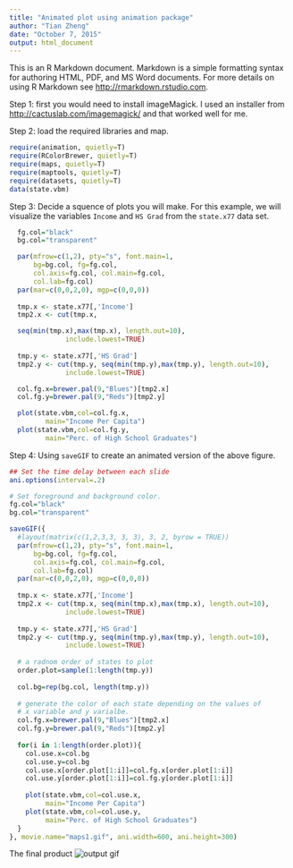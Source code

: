 ```yaml
---
title: "Animated plot using animation package"
author: "Tian Zheng"
date: "October 7, 2015"
output: html_document
---
```

This is an R Markdown document. Markdown is a simple formatting syntax for authoring HTML, PDF, and MS Word documents. For more details on using R Markdown see <http://rmarkdown.rstudio.com>.

Step 1: first you would need to install imageMagick. I used an installer from <http://cactuslab.com/imagemagick/> and that worked well for me. 

Step 2: load the required libraries and map.
```r
require(animation, quietly=T)
require(RColorBrewer, quietly=T)
require(maps, quietly=T)
require(maptools, quietly=T)
require(datasets, quietly=T)
data(state.vbm)
```

Step 3: Decide a squence of plots you will make. For this example, we will visualize the variables `Income` and `HS Grad` from the `state.x77` data set. 

```r
  fg.col="black"
  bg.col="transparent"

  par(mfrow=c(1,2), pty="s", font.main=1, 
      bg=bg.col, fg=fg.col, 
      col.axis=fg.col, col.main=fg.col, 
      col.lab=fg.col)
  par(mar=c(0,0,2,0), mgp=c(0,0,0))
  
  tmp.x <- state.x77[,'Income']
  tmp2.x <- cut(tmp.x, 

  seq(min(tmp.x),max(tmp.x), length.out=10),
              include.lowest=TRUE)
  
  tmp.y <- state.x77[,'HS Grad']
  tmp2.y <- cut(tmp.y, seq(min(tmp.y),max(tmp.y), length.out=10),
              include.lowest=TRUE)

  col.fg.x=brewer.pal(9,"Blues")[tmp2.x]
  col.fg.y=brewer.pal(9,"Reds")[tmp2.y]

  plot(state.vbm,col=col.fg.x, 
         main="Income Per Capita")
  plot(state.vbm,col=col.fg.y, 
         main="Perc. of High School Graduates")
```

Step 4: Using `saveGIF` to create an animated version of the above figure. 

```r
## Set the time delay between each slide
ani.options(interval=.2)

# Set foreground and background color. 
fg.col="black"
bg.col="transparent"

saveGIF({
  #layout(matrix(c(1,2,3,3, 3, 3), 3, 2, byrow = TRUE))
  par(mfrow=c(1,2), pty="s", font.main=1, 
      bg=bg.col, fg=fg.col, 
      col.axis=fg.col, col.main=fg.col, 
      col.lab=fg.col)
  par(mar=c(0,0,2,0), mgp=c(0,0,0))
  
  tmp.x <- state.x77[,'Income']
  tmp2.x <- cut(tmp.x, seq(min(tmp.x),max(tmp.x), length.out=10),
              include.lowest=TRUE)
  
  tmp.y <- state.x77[,'HS Grad']
  tmp2.y <- cut(tmp.y, seq(min(tmp.y),max(tmp.y), length.out=10),
              include.lowest=TRUE)
  
  # a radnom order of states to plot
  order.plot=sample(1:length(tmp.y))
  
  col.bg=rep(bg.col, length(tmp.y))
  
  # generate the color of each state depending on the values of
  # x variable and y varialbe.
  col.fg.x=brewer.pal(9,"Blues")[tmp2.x]
  col.fg.y=brewer.pal(9,"Reds")[tmp2.y]
  
  for(i in 1:length(order.plot)){
    col.use.x=col.bg
    col.use.y=col.bg
    col.use.x[order.plot[1:i]]=col.fg.x[order.plot[1:i]]
    col.use.y[order.plot[1:i]]=col.fg.y[order.plot[1:i]]
    
    plot(state.vbm,col=col.use.x, 
         main="Income Per Capita")
    plot(state.vbm,col=col.use.y, 
         main="Perc. of High School Graduates")    
  }
}, movie.name="maps1.gif", ani.width=600, ani.height=300)
```

The final product 
![output gif](maps1.gif)
